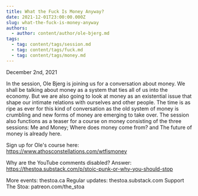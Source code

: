 ```yaml
---
title: What the Fuck Is Money Anyway?
date: 2021-12-01T23:00:00.000Z
slug: what-the-fuck-is-money-anyway
authors:
  - author: content/author/ole-bjerg.md
tags:
  - tag: content/tags/session.md
  - tag: content/tags/fuck.md
  - tag: content/tags/money.md
---
```


December 2nd, 2021

In the session, Ole Bjerg is joining us for a conversation about money. We shall be talking about money as a system that ties all of us into the economy. But we are also going to look at money as an existential issue that shape our intimate relations with ourselves and other people. The time is as ripe as ever for this kind of conversation as the old system of money is crumbling and new forms of money are emerging to take over. The session also functions as a teaser for a course on money consisting of the three sessions: Me and Money; Where does money come from? and The future of money is already here.

Sign up for Ole's course here: https://www.athosconstellations.com/wtfismoney

Why are the YouTube comments disabled? Answer: https://thestoa.substack.com/p/stoic-punk-or-why-you-should-stop

More events: thestoa.ca
Regular updates: thestoa.substack.com
Support The Stoa: patreon.com/the_stoa
